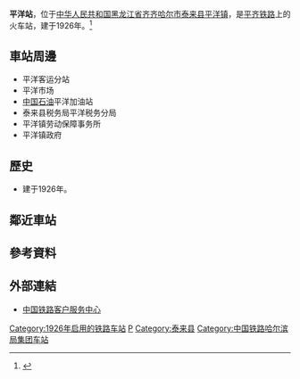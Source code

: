 {{noteTA
|1=zh-cn:始发车次; zh-hk:列車班次;
|2=zh-cn:车次; zh-hk:班次;
}}
{{Infobox China railway station
|车站名称 = 平洋站
|图片 = 
|图片介绍 = 
|其他名称 = 
|车站拼音 = Pingyang
|英文名称 = Pingyang Railway Station
|车站代码 = 
|电报码 = PYX
|拼音码 = PYA
|车站位置 = [[黑龙江省|黑龙江省]][[齐齐哈尔市|齐齐哈尔市]][[泰来县|泰来县]][[平洋镇|平洋镇]]
|坐标 = 
|归属 = [[哈尔滨局集团|哈尔滨局集团]]
|线路 = [[平齐铁路|平齐铁路]]
|opened = 
|车站等级 =
|使用状态 = 
|月台数目 = 
|股道数目 = 
}}
'''平洋站'''，位于[[中华人民共和国|中华人民共和国]][[黑龙江省|黑龙江省]][[齐齐哈尔市|齐齐哈尔市]][[泰来县|泰来县]][[平洋镇|平洋镇]]，是[[平齐铁路|平齐铁路]]上的火车站，建于1926年。<ref>{{Cite web |url=http://search.huochepiao.com/huochezhan/jieshao/1672.htm |title=平洋火车站介绍 |access-date=2022-01-15 |archive-date=2016-08-03 |archive-url=https://web.archive.org/web/20160803161813/http://search.huochepiao.com/huochezhan/jieshao/1672.htm |dead-url=no }}</ref>
==車站周邊==
* 平洋客运分站
* 平洋市场
* [[中国石油天然气股份|中国石油]]平洋加油站
* 泰来县税务局平洋税务分局
* 平洋镇劳动保障事务所
* 平洋镇政府

==歷史==
* 建于1926年。
==鄰近車站==
{{start rail box}}
{{s-inop|[[克利站|克利站]]}}
{{s-line|[[平齐铁路|平齐铁路]]}}
{{s-inop|[[豆海站|豆海站]]}}
{{end box}}
==參考資料==
{{reflist}}
==外部連結==
* [http://www.12306.cn/mormhweb/ 中国铁路客户服务中心] {{Wayback|url=http://www.12306.cn/mormhweb/ |date=20180205163941 }}
{{平齐铁路}}
{{铁路车站小作品}}
{{黑龙江小作品}}
[[Category:1926年启用的铁路车站|Category:1926年启用的铁路车站]]
[[Category:齐齐哈尔市铁路车站|P]]
[[Category:泰来县|Category:泰来县]]
[[Category:中国铁路哈尔滨局集团车站|Category:中国铁路哈尔滨局集团车站]]